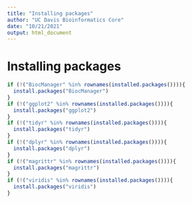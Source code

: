 ```yaml
---
title: "Installing packages"
author: "UC Davis Bioinformatics Core"
date: "10/21/2021"
output: html_document
---
```


# Installing packages

```r
if (!("BiocManager" %in% rownames(installed.packages()))){
  install.packages("BiocManager")
}
if (!("ggplot2" %in% rownames(installed.packages()))){
  install.packages("ggplot2")
}
if (!("tidyr" %in% rownames(installed.packages()))){
  install.packages("tidyr")
}
if (!("dplyr" %in% rownames(installed.packages()))){
  install.packages("dplyr")
}
if (!("magrittr" %in% rownames(installed.packages()))){
  install.packages("magrittr")
}
if (!("viridis" %in% rownames(installed.packages()))){
  install.packages("viridis")
}
```
